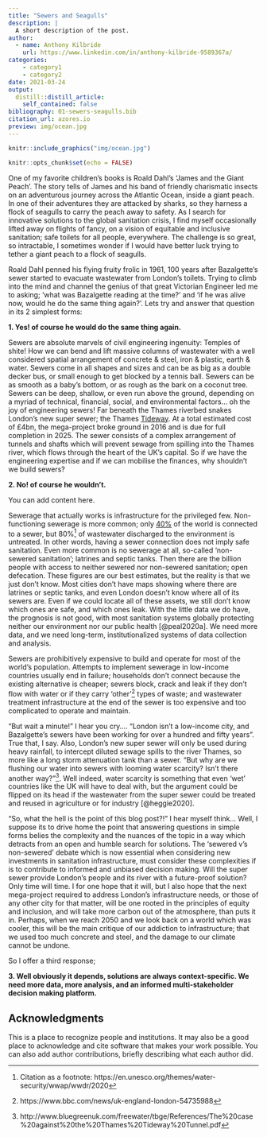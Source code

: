 ```yaml
---
title: "Sewers and Seagulls"
description: |
  A short description of the post.
author:
  - name: Anthony Kilbride
    url: https://www.linkedin.com/in/anthony-kilbride-9589367a/
categories:
    - category1
    - category2
date: 2021-03-24
output:
  distill::distill_article:
    self_contained: false
bibliography: 01-sewers-seagulls.bib
citation_url: azores.io
preview: img/ocean.jpg
---
```


```r

knitr::include_graphics("img/ocean.jpg")

```


```r
knitr::opts_chunk$set(echo = FALSE)
```

One of my favorite children's books is Roald Dahl's 'James and the Giant Peach'. The story tells of James and his band of friendly charismatic insects on an adventurous journey across the Atlantic Ocean, inside a giant peach. In one of their adventures they are attacked by sharks, so they harness a flock of seagulls to carry the peach away to safety. As I search for innovative solutions to the global sanitation crisis, I find myself occasionally lifted away on flights of fancy, on a vision of equitable and inclusive sanitation; safe toilets for all people, everywhere. The challenge is so great, so intractable, I sometimes wonder if I would have better luck trying to tether a giant peach to a flock of seagulls. 

Roald Dahl penned his flying fruity frolic in 1961, 100 years after Bazalgette's sewer started to evacuate wastewater from London's toilets. Trying to climb into the mind and channel the genius of that great Victorian Engineer led me to asking; 'what was Bazalgette reading at the time?' and 'if he was alive now, would he do the same thing again?'. Lets try and answer that question in its 2 simplest forms: 

**1. Yes! of course he would do the same thing again.**

Sewers are absolute marvels of civil engineering ingenuity: Temples of shite! How we can bend and lift massive columns of wastewater with a well considered spatial arrangement of concrete & steel, iron & plastic, earth & water. Sewers come in all shapes and sizes and can be as big as a double decker bus, or small enough to get blocked by a tennis ball. Sewers can be as smooth as a baby's bottom, or as rough as the bark on a coconut tree. Sewers can be deep, shallow, or even run above the ground, depending on a myriad of technical, financial, social, and environmental factors... oh the joy of engineering sewers! Far beneath the Thames riverbed snakes London's new super sewer; the Thames [Tideway](https://www.tideway.london/). At a total estimated cost of £4bn, the mega-project broke ground in 2016 and is due for full completion in 2025. The sewer consists of a complex arrangement of tunnels and shafts which will prevent sewage from spilling into the Thames river, which flows through the heart of the UK's capital. So if we have the engineering expertise and if we can mobilise the finances, why shouldn't we build sewers? 

**2. No! of course he wouldn't. **

<aside>
You can add content here. 
</aside>

Sewerage that actually works is infrastructure for the privileged few. Non-functioning sewerage is more common; only [40%](https://washdata.org/data/household#!/dashboard/new) of the world is connected to a sewer, but 80%^[Citation as a footnote: https://en.unesco.org/themes/water-security/wwap/wwdr/2020] of wastewater discharged to the environment is untreated. In other words, having a sewer connection does not imply safe sanitation. Even more common is no sewerage at all, so-called 'non-sewered sanitation'; latrines and septic tanks. Then there are the billion people with access to neither sewered nor non-sewered sanitation; open defecation. These figures are our best estimates, but the reality is that we just don't know. Most cities don't have maps showing where there are latrines or septic tanks, and even London doesn't know where all of its sewers are. Even if we could locate all of these assets, we still don't know which ones are safe, and which ones leak. With the little data we do have, the prognosis is not good, with most sanitation systems globally protecting neither our environment nor our public health [@peal2020a]. We need more data, and we need long-term, institutionalized systems of data collection and analysis. 

Sewers are prohibitively expensive to build and operate for most of the world's population. Attempts to implement sewerage in low-income countries usually end in failure; households don't connect because the existing alternative is cheaper; sewers block, crack and leak if they don't flow with water or if they carry 'other'^[https://www.bbc.com/news/uk-england-london-54735988] types of waste; and wastewater treatment infrastructure at the end of the sewer is too expensive and too complicated to operate and maintain. 

"But wait a minute!" I hear you cry.... "London isn't a low-income city, and Bazalgette's sewers have been working for over a hundred and fifty years". True that, I say. Also, London's new super sewer will only be used during heavy rainfall, to intercept diluted sewage spills to the river Thames, so more like a long storm attenuation tank than a sewer. "But why are we flushing our water into sewers with looming water scarcity? Isn't there another way?"^[http://www.bluegreenuk.com/freewater/tbge/References/The%20case%20against%20the%20Thames%20Tideway%20Tunnel.pdf]. Well indeed, water scarcity is something that even 'wet' countries like the UK will have to deal with, but the argument could be flipped on its head if the wastewater from the super sewer could be treated and reused in agriculture or for industry [@heggie2020]. 

"So, what the hell is the point of this blog post?!" I hear myself think... Well, I suppose its to drive home the point that answering questions in simple forms belies the complexity and the nuances of the topic in a way which detracts from an open and humble search for solutions. The 'sewered v's non-sewered' debate which is now essential when considering new investments in sanitation infrastructure, must consider these complexities if is to contribute to informed and unbiased decision making. Will the super sewer provide London's people and its river with a future-proof solution? Only time will time. I for one hope that it will, but I also hope that the next mega-project required to address London's infrastructure needs, or those of any other city for that matter, will be one rooted in the principles of equity and inclusion, and will take more carbon out of the atmosphere, than puts it in. Perhaps, when we reach 2050 and we look back on a world which was cooler, this will be the main critique of our addiction to infrastructure; that we used too much concrete and steel, and the damage to our climate cannot be undone.

So I offer a third response; 

**3. Well obviously it depends, solutions are always context-specific. We need more data, more analysis, and an informed multi-stakeholder decision making platform. **


## Acknowledgments {.appendix}

This is a place to recognize people and institutions. It may also be a good place to acknowledge and cite software that makes your work possible. You can also add author contributions, briefly describing what each author did. 
